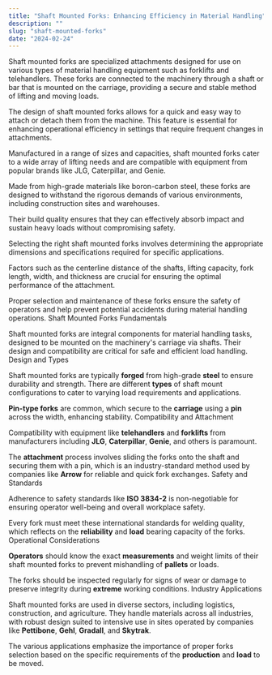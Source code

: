 ```yaml
---
title: "Shaft Mounted Forks: Enhancing Efficiency in Material Handling"
description: ""
slug: "shaft-mounted-forks"
date: "2024-02-24"
---
```



Shaft mounted forks are specialized attachments designed for use on various types of material handling equipment such as forklifts and telehandlers. These forks are connected to the machinery through a shaft or bar that is mounted on the carriage, providing a secure and stable method of lifting and moving loads.

The design of shaft mounted forks allows for a quick and easy way to attach or detach them from the machine. This feature is essential for enhancing operational efficiency in settings that require frequent changes in attachments.

Manufactured in a range of sizes and capacities, shaft mounted forks cater to a wide array of lifting needs and are compatible with equipment from popular brands like JLG, Caterpillar, and Genie.

Made from high-grade materials like boron-carbon steel, these forks are designed to withstand the rigorous demands of various environments, including construction sites and warehouses.

Their build quality ensures that they can effectively absorb impact and sustain heavy loads without compromising safety.

Selecting the right shaft mounted forks involves determining the appropriate dimensions and specifications required for specific applications.

Factors such as the centerline distance of the shafts, lifting capacity, fork length, width, and thickness are crucial for ensuring the optimal performance of the attachment.

Proper selection and maintenance of these forks ensure the safety of operators and help prevent potential accidents during material handling operations.
Shaft Mounted Forks Fundamentals

Shaft mounted forks are integral components for material handling tasks, designed to be mounted on the machinery's carriage via shafts. Their design and compatibility are critical for safe and efficient load handling.
Design and Types

Shaft mounted forks are typically **forged** from high-grade **steel** to ensure durability and strength. There are different **types** of shaft mount configurations to cater to varying load requirements and applications.

**Pin-type forks** are common, which secure to the **carriage** using a **pin** across the width, enhancing stability.
Compatibility and Attachment

Compatibility with equipment like **telehandlers** and **forklifts** from manufacturers including **JLG**, **Caterpillar**, **Genie**, and others is paramount.

The **attachment** process involves sliding the forks onto the shaft and securing them with a pin, which is an industry-standard method used by companies like **Arrow** for reliable and quick fork exchanges.
Safety and Standards

Adherence to safety standards like **ISO 3834-2** is non-negotiable for ensuring operator well-being and overall workplace safety.

Every fork must meet these international standards for welding quality, which reflects on the **reliability** and **load** bearing capacity of the forks.
Operational Considerations

**Operators** should know the exact **measurements** and weight limits of their shaft mounted forks to prevent mishandling of **pallets** or loads.

The forks should be inspected regularly for signs of wear or damage to preserve integrity during **extreme** working conditions.
Industry Applications

Shaft mounted forks are used in diverse sectors, including logistics, construction, and agriculture. They handle materials across all industries, with robust design suited to intensive use in sites operated by companies like **Pettibone**, **Gehl**, **Gradall**, and **Skytrak**.

The various applications emphasize the importance of proper forks selection based on the specific requirements of the **production** and **load** to be moved.
